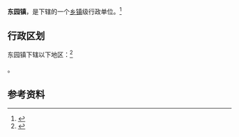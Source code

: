 {{中国乡级行政区|35/06/81/111/000}}

'''东园镇'''，是{{PRC admin/fullname|35/06/81/111/000|3}}下辖的一个[[乡镇|乡镇]]级行政单位。<ref>{{PRC admin/ref sgc|{{PRC admin/parent|35/06/81/111/000}}}}</ref>

== 行政区划 ==

东园镇下辖以下地区：<ref>{{PRC admin/ref sgc|35/06/81/111/000}}</ref>

{{PRC admin/children|35/06/81/111/000}}。

== 参考资料 ==

{{reflist}}

{{行政区划小作品}}
{{PRC admin/navcat|35/06/81/111/000}}